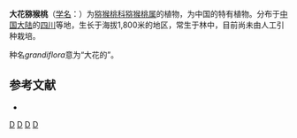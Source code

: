 {{Speciesbox 
| taxon = Actinidia grandiflora
| authority = [[梁畴芬|C. F. Liang]], 1984
}}
'''大花猕猴桃'''（[[学名|学名]]：{{lang|la|''Actinidia grandiflora''}}）为[[猕猴桃科|猕猴桃科]][[猕猴桃属|猕猴桃属]]的植物，为中国的特有植物。分布于[[中国大陆|中国大陆]]的[[四川|四川]]等地，生长于海拔1,800米的地区，常生于林中，目前尚未由人工引种栽培。

种名''grandiflora''意为“大花的”。

== 参考文献 ==
<div class="references-small">
* {{cite web| url =http://www.bioinfo.cn/db05/KmzwSpecies.php?action=view&id=977| title =大花猕猴桃| work =《中国高等植物数据库全库》| publisher =中国科学院微生物研究所| author =昆明植物研究所| accessdate =2009-02-21| deadurl =yes| archiveurl =https://web.archive.org/web/20160305102548/http://www.bioinfo.cn/db05/KmzwSpecies.php?action=view&id=977| archivedate =2016-03-05}}
</div>
{{Taxonbar|from=Q10937535}}

[[Category:猕猴桃属|D]]
[[Category:中國特有植物|D]]
[[Category:四川植物|D]]
[[Category:_1984年描述的植物|D]]
